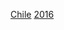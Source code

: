 {{National squad
|name=百年美洲國家盃智利參賽名單
|bg=#D72B1F
|fg=white
|bordercolor=#0039A6
|country=智利
| comp link   = 百年美洲盃
| comp        = -{zh-hans:百年美洲杯;zh-hk:百年美洲國家盃;zh-tw:百年美洲盃;}-（冠軍）
 | p1          = [[哥迪奧·巴禾|-{zh-hans:布拉沃;zh-hk:巴禾;zh-tw:布拉沃;}-]] [[File:Captain sports.svg|10px|link=隊長 (足球)|alt=队长]]
 | p2          = [[烏真里奧·文拿|-{zh-hans:梅纳;zh-hk:文拿;zh-tw:梅納;}-]]
 | p3          = {{le|恩佐·羅科|Enzo Roco|-{zh-hans:罗科;zh-hk:安素·洛高;zh-tw:羅科;}-}}
 | p4          = [[毛里西奧·伊斯拉|-{zh-hans:伊斯拉;zh-hk:伊斯拿;zh-tw:伊斯拉;}-]]
 | p5          = {{le|弗朗西斯科·席爾瓦|Francisco Silva|-{zh-hans:席尔瓦;zh-hk:施華;zh-tw:席爾瓦;}-}}
 | p6          = {{le|若澤·佩德羅·富安薩利達|José Pedro Fuenzalida|-{zh-hans:福恩萨利达;zh-hk:豐薩利達;zh-tw:富安薩利達;}-}}
 | p7          = [[阿莱克西斯·桑切斯|-{zh-hans:阿莱克西斯·桑切斯;zh-hk:阿歷斯·山齊士;zh-tw:阿萊克西斯·桑切斯;}-]]
 | p8          = [[阿图罗·比达尔|-{zh-hans:比达尔;zh-hk:維度爾;zh-tw:比達爾;}-]]
 | p9          = [[毛里西奥·皮尼利亚|-{zh-hans:皮尼利亚;zh-hk:賓利拿;zh-tw:皮尼利亞;}-]]
 | p10         = [[佩德羅·帕布羅·赫南德斯|-{zh-hans:埃尔南德斯; zh-hk:靴南迪斯; zh-tw:赫南德斯;}-]]
 | p11         = [[爱德华多·巴尔加斯|-{zh-hans:巴尔加斯;zh-hk:華加斯; zh-tw:巴爾加斯}-]]
 | p12         = {{le|克里斯多福·托塞利|Cristopher Toselli|-{zh-hans:托塞利;zh-hk:杜斯利; zh-tw:托塞利}-}}
 | p13         = [[埃里克·普尔加尔|-{zh-hans:普尔加尔;zh-hk:保加; zh-tw:普爾加爾}-]]
 | p14         = [[马克·冈萨雷斯|-{zh-hans:冈萨雷斯;zh-hk:干沙利斯;zh-tw:岡薩雷斯;}-]]
 | p15         = [[让·博塞茹尔|-{zh-hans:博塞茹尔; zh-hk:比奧斯祖奧; zh-tw:波塞魯爾;}-]]
 | p16         = {{le|尼古拉斯·卡斯蒂略|Nicolás Castillo|-{zh-hans:卡斯蒂略; zh-hk:卡斯迪路; zh-tw:卡斯提略;}-}}
 | p17         = [[加里·梅德尔|-{zh-hans:梅德尔;zh-hk:美度; zh-tw:梅德爾}-]]
 | p18         = [[干沙路·查拉|-{zh-hans:哈拉; zh-hk:查拉;zh-tw:哈拉}-]]
 | p19         = [[法比安·奧雷拉納|-{zh-hans:奥雷利亚纳; zh-hk:奧利蘭拿;zh-tw:奧雷拉納}-]]
 | p20         = [[查尔斯·阿兰吉斯|-{zh-cn:阿兰基斯;zh-hk:艾蘭古斯;zh-tw:阿蘭吉斯}-]]
 | p21         = {{le|馬塞洛·迪亞斯|Marcelo Díaz|-{zh-cn:迪亚斯;zh-hk:戴亞斯;zh-tw:迪亞斯}-}}
 | p22         = {{le|埃德森·普赫|Edson Puch|-{zh-cn:普赫;zh-hk:佩治;zh-tw:普赫}-}}
 | p23         = {{le|強尼·赫雷拉|Johnny Herrera (footballer)|-{zh-cn:强尼·赫雷拉;zh-hk:莊尼·靴利拉;zh-tw:強尼·赫雷拉}-}}
 | coach       =[[祖安·安東尼奧·比斯|-{zh-cn:皮济;zh-hk:比斯;zh-tw:皮齊}-]]
}}<noinclude>
[[Category:百年美洲盃足球賽參賽名單模板|Chile]]
[[Category:智利國家足球隊模板|2016]]
</noinclude>